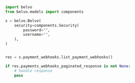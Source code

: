 ```python ListPaymentWebhooks.py
import belvo
from belvo.models import components

s = belvo.Belvo(
    security=components.Security(
        password="",
        username="",
    ),
)


res = s.payment_webhooks.list_payment_webhooks()

if res.payments_webhooks_paginated_response is not None:
    # handle response
    pass
```
